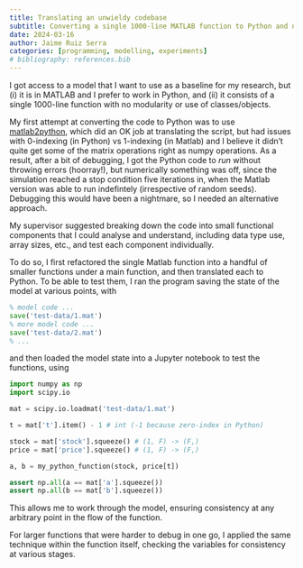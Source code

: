 ```yaml
---
title: Translating an unwieldy codebase
subtitle: Converting a single 1000-line MATLAB function to Python and not going insane
date: 2024-03-16
author: Jaime Ruiz Serra
categories: [programming, modelling, experiments]
# bibliography: references.bib
---
```


I got access to a model that I want to use as a baseline for my research, but (i) it is in MATLAB and I prefer to work in Python, and (ii) it consists of a single 1000-line function with no modularity or use of classes/objects.

My first attempt at converting the code to Python was to use [matlab2python](https://github.com/ebranlard/matlab2python), which did an OK job at translating the script, but had issues with 0-indexing (in Python) vs 1-indexing (in Matlab) and I believe it didn't quite get some of the matrix operations right as numpy operations. As a result, after a bit of debugging, I got the Python code to *run* without throwing errors (hoorray!), but numerically something was off, since the simulation reached a stop condition five iterations in, when the Matlab version was able to run indefintely (irrespective of random seeds). Debugging this would have been a nightmare, so I needed an alternative approach.

My supervisor suggested breaking down the code into small functional components that I could analyse and understand, including data type use, array sizes, etc., and test each component individually.

To do so, I first refactored the single Matlab function into a handful of smaller functions under a main function, and then translated each to Python. To be able to test them, I ran the program saving the state of the model at various points, with

```octave
% model code ...
save('test-data/1.mat')
% more model code ...
save('test-data/2.mat')
% ...
```

and then loaded the model state into a Jupyter notebook to test the functions, using

```python
import numpy as np
import scipy.io

mat = scipy.io.loadmat('test-data/1.mat')

t = mat['t'].item() - 1 # int (-1 because zero-index in Python)

stock = mat['stock'].squeeze() # (1, F) -> (F,)
price = mat['price'].squeeze() # (1, F) -> (F,)

a, b = my_python_function(stock, price[t])

assert np.all(a == mat['a'].squeeze())
assert np.all(b == mat['b'].squeeze())
```

This allows me to work through the model, ensuring consistency at any arbitrary point in the flow of the function.

For larger functions that were harder to debug in one go, I applied the same technique within the function itself, checking the variables for consistency at various stages.